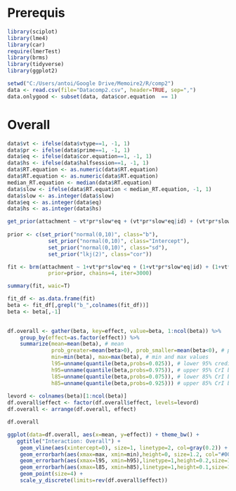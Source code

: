 Prerequis
=================
```{r}
library(sciplot)
library(lme4)
library(car)
require(lmerTest)
library(brms)
library(tidyverse)
library(ggplot2)
```

```{r}
setwd("C:/Users/antoi/Google Drive/Memoire2/R/comp2")
data <- read.csv(file="Datacomp2.csv", header=TRUE, sep=",")
data.onlygood <- subset(data, data$cor.equation  == 1)
```

Overall
=================

```{r}
data$vt <- ifelse(data$vtype==1, -1, 1)
data$pr <- ifelse(data$prime==1, -1, 1)
data$eq <- ifelse(data$cor.equation==1, -1, 1)
data$hs <- ifelse(data$halfsession==1, -1, 1)
data$RT.equation <- as.numeric(data$RT.equation)
data$RT.equation <- as.numeric(data$RT.equation)
median_RT.equation <- median(data$RT.equation)
data$slow <- ifelse(data$RT.equation < median_RT.equation, -1, 1)
data$slow <- as.integer(data$slow)
data$eq <- as.integer(data$eq)
data$hs <- as.integer(data$hs)
```



```{r}
get_prior(attachment ~ vt*pr*slow*eq + (vt*pr*slow*eq|id) + (vt*pr*slow*eq|Item), data=data, family=bernoulli)
  
prior <- c(set_prior("normal(0,10)", class="b"),
             set_prior("normal(0,10)", class="Intercept"),
             set_prior("normal(0,10)", class="sd"),
             set_prior("lkj(2)", class="cor"))
```


```{r}
fit <- brm(attachment ~ 1+vt*pr*slow*eq + (1+vt*pr*slow*eq|id) + (1+vt*pr*slow*eq|Item), data=data, family=bernoulli, 
             prior=prior, chains=4, iter=3000)
```


```{r}
summary(fit, waic=T)
```


```{r}
fit_df <- as.data.frame(fit)
beta <- fit_df[,grepl("b_",colnames(fit_df))]
beta <- beta[,-1]
  

df.overall <- gather(beta, key=effect, value=beta, 1:ncol(beta)) %>%
    group_by(effect=as.factor(effect)) %>% 
    summarize(mean=mean(beta), # mean
              prob_greater=mean(beta>0), prob_smaller=mean(beta<0), # probability greater / smaller than zero
              min=min(beta), max=max(beta), # min and max values
              l95=unname(quantile(beta,probs=0.025)), # lower 95% credible intervals boundary
              h95=unname(quantile(beta,probs=0.975)), # upper 95% CrI boundary
              l85=unname(quantile(beta,probs=0.075)), # lower 85% CrI boundary
              h85=unname(quantile(beta,probs=0.925))) # upper 85% CrI boundary
  
levord <- colnames(beta)[1:ncol(beta)]
df.overall$effect <- factor(df.overall$effect, levels=levord)
df.overall <- arrange(df.overall, effect)
```

```{r}
df.overall
```

```{r}
ggplot(data=df.overall, aes(x=mean, y=effect)) + theme_bw() +
   ggtitle("Interaction: Overall") +
    geom_vline(aes(xintercept=0), size=1, linetype=2, col=gray(0.2)) + 
    geom_errorbarh(aes(xmax=max, xmin=min),height=0, size=1.2, col="#009E73") +
    geom_errorbarh(aes(xmax=l95, xmin=h95),linetype=1,height=0.2,size=1.5,col="#D55E00") +
    geom_errorbarh(aes(xmax=l85, xmin=h85),linetype=1,height=0.1,size=1.4,col="#56B4E9") +
    geom_point(size=4) + 
    scale_y_discrete(limits=rev(df.overall$effect))
```

